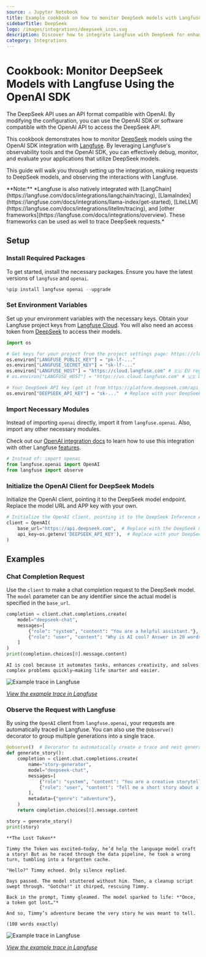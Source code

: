 ```yaml
---
source: ⚠️ Jupyter Notebook
title: Example cookbook on how to monitor DeepSeek models with Langfuse using the OpenAI SDK
sidebarTitle: DeepSeek
logo: /images/integrations/deepseek_icon.svg
description: Discover how to integrate Langfuse with DeepSeek for enhanced LLM application monitoring, debugging, and tracing. Improve your AI development workflow today.
category: Integrations
---
```


# Cookbook: Monitor DeepSeek Models with Langfuse Using the OpenAI SDK

The DeepSeek API uses an API format compatible with OpenAI. By modifying the configuration, you can use the OpenAI SDK or software compatible with the OpenAI API to access the DeepSeek API.

This cookbook demonstrates how to monitor [DeepSeek](https://github.com/deepseek-ai/DeepSeek-V3) models using the OpenAI SDK integration with [Langfuse](https://langfuse.com). By leveraging Langfuse's observability tools and the OpenAI SDK, you can effectively debug, monitor, and evaluate your applications that utilize DeepSeek models.

This guide will walk you through setting up the integration, making requests to DeepSeek models, and observing the interactions with Langfuse.

<Callout type="info" emoji="ℹ️">
**Note:** *Langfuse is also natively integrated with [LangChain](https://langfuse.com/docs/integrations/langchain/tracing), [LlamaIndex](https://langfuse.com/docs/integrations/llama-index/get-started), [LiteLLM](https://langfuse.com/docs/integrations/litellm/tracing), and [other frameworks](https://langfuse.com/docs/integrations/overview). These frameworks can be used as well to trace DeepSeek requests.*
</Callout>

## Setup

### Install Required Packages

To get started, install the necessary packages. Ensure you have the latest versions of `langfuse` and `openai`.


```python
%pip install langfuse openai --upgrade
```

### Set Environment Variables

Set up your environment variables with the necessary keys. Obtain your Langfuse project keys from [Langfuse Cloud](https://cloud.langfuse.com). You will also need an access token from [DeepSeek](https://platform.deepseek.com/api_keys) to access their models.


```python
import os

# Get keys for your project from the project settings page: https://cloud.langfuse.com
os.environ["LANGFUSE_PUBLIC_KEY"] = "pk-lf-..." 
os.environ["LANGFUSE_SECRET_KEY"] = "sk-lf-..." 
os.environ["LANGFUSE_HOST"] = "https://cloud.langfuse.com" # 🇪🇺 EU region
# os.environ["LANGFUSE_HOST"] = "https://us.cloud.langfuse.com" # 🇺🇸 US region

# Your DeepSeek API key (get it from https://platform.deepseek.com/api_keys)
os.environ["DEEPSEEK_API_KEY"] = "sk-..."  # Replace with your DeepSeek API key
```

### Import Necessary Modules

Instead of importing `openai` directly, import it from `langfuse.openai`. Also, import any other necessary modules.

Check out our [OpenAI integration docs](https://langfuse.com/docs/integrations/openai/python/get-started) to learn how to use this integration with other Langfuse [features](https://langfuse.com/docs/tracing#advanced-usage).


```python
# Instead of: import openai
from langfuse.openai import OpenAI
from langfuse import observe
```

### Initialize the OpenAI Client for DeepSeek Models

Initialize the OpenAI client, pointing it to the DeepSeek model endpoint. Replace the model URL and APP key with your own.


```python
# Initialize the OpenAI client, pointing it to the DeepSeek Inference API
client = OpenAI(
    base_url="https://api.deepseek.com",  # Replace with the DeepSeek model endpoint URL
    api_key=os.getenv('DEEPSEEK_API_KEY'),  # Replace with your DeepSeek API key
)
```

## Examples

### Chat Completion Request

Use the `client` to make a chat completion request to the DeepSeek model. The `model` parameter can be any identifier since the actual model is specified in the `base_url`.



```python
completion = client.chat.completions.create(
    model="deepseek-chat", 
    messages=[
        {"role": "system", "content": "You are a helpful assistant."},
        {"role": "user", "content": "Why is AI cool? Answer in 20 words or less."}
    ]
)
print(completion.choices[0].message.content)
```

    AI is cool because it automates tasks, enhances creativity, and solves complex problems quickly—making life smarter and easier.


![Example trace in Langfuse](https://langfuse.com/images/cookbook/integration_deepseek/deepseek-simple-trace.png)

*[View the example trace in Langfuse](https://cloud.langfuse.com/project/cloramnkj0002jz088vzn1ja4/traces/83702a6c-ae0e-4317-87fa-dc82568a2d89?timestamp=2025-01-09T17%3A06%3A40.848Z)*

### Observe the Request with Langfuse

By using the `OpenAI` client from `langfuse.openai`, your requests are automatically traced in Langfuse. You can also use the `@observe()` decorator to group multiple generations into a single trace.



```python
@observe()  # Decorator to automatically create a trace and nest generations
def generate_story():
    completion = client.chat.completions.create(
        name="story-generator",
        model="deepseek-chat",
        messages=[
            {"role": "system", "content": "You are a creative storyteller."},
            {"role": "user", "content": "Tell me a short story about a token that got lost on its way to the language model. Answer in 100 words or less."}
        ],
        metadata={"genre": "adventure"},
    )
    return completion.choices[0].message.content

story = generate_story()
print(story)
```

    **The Lost Token**  
    
    Timmy the Token was excited—today, he’d help the language model craft a story! But as he raced through the data pipeline, he took a wrong turn, tumbling into a forgotten cache.  
    
    "Hello?" Timmy echoed. Only silence replied.  
    
    Days passed. The model stuttered without him. Then, a cleanup script swept through. "Gotcha!" it chirped, rescuing Timmy.  
    
    Back in the prompt, Timmy gleamed. The model sparked to life: *"Once, a token got lost…"*  
    
    And so, Timmy’s adventure became the very story he was meant to tell.  
    
    (100 words exactly)


![Example trace in Langfuse](https://langfuse.com/images/cookbook/integration_deepseek/deepseek-story-trace.png)

*[View the example trace in Langfuse](https://cloud.langfuse.com/project/cloramnkj0002jz088vzn1ja4/traces/9a0dca39-9fac-4fce-ace9-52b85edfb0d8?timestamp=2025-01-09T17%3A08%3A25.698Z)*


<LearnMore />

